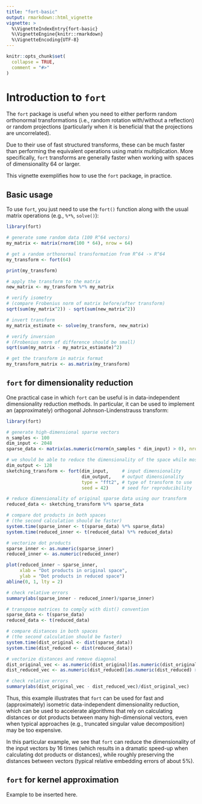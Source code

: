 ```yaml
---
title: "fort-basic"
output: rmarkdown::html_vignette
vignette: >
  %\VignetteIndexEntry{fort-basic}
  %\VignetteEngine{knitr::rmarkdown}
  %\VignetteEncoding{UTF-8}
---
```


```r
knitr::opts_chunk$set(
  collapse = TRUE,
  comment = "#>"
)
```

# Introduction to `fort`

The `fort` package is useful when you need to either perform random orthonormal transformations (i.e., random rotation with/without a reflection) or random projections (particularly when it is beneficial that the projections are uncorrelated).

Due to their use of fast structured transforms, these can be much faster than performing the equivalent operations using matrix multiplication. More specifically, `fort` transforms are generally faster when working with spaces of dimensionality 64 or larger.

This vignette exemplifies how to use the `fort` package, in practice.

## Basic usage

To use `fort`, you just need to use the `fort()` function along with the usual matrix operations (e.g., `%*%`, `solve()`):

```r
library(fort)

# generate some random data (100 R^64 vectors)
my_matrix <- matrix(rnorm(100 * 64), nrow = 64)

# get a random orthonormal transformation from R^64 -> R^64
my_transform <- fort(64)

print(my_transform)

# apply the transform to the matrix
new_matrix <- my_transform %*% my_matrix

# verify isometry
# (compare Frobenius norm of matrix before/after transform)
sqrt(sum(my_matrix^2)) - sqrt(sum(new_matrix^2))

# invert transform
my_matrix_estimate <- solve(my_transform, new_matrix)

# verify inversion
# (Frobenius norm of difference should be small)
sqrt(sum(my_matrix - my_matrix_estimate)^2)

# get the transform in matrix format
my_transform_matrix <- as.matrix(my_transform)

```

## `fort` for dimensionality reduction

One practical case in which `fort` can be useful is in data-independent dimensionality reduction methods. In particular, it can be used to implement an (approximately) orthogonal Johnson-Lindenstrauss transform:

```r
library(fort)

# generate high-dimensional sparse vectors
n_samples <- 100
dim_input <- 2048
sparse_data <- matrix(as.numeric(rnorm(n_samples * dim_input) > 0), nrow = dim_input)

# we should be able to reduce the dimensionality of the space while mostly preserving distances
dim_output <- 128
sketching_transform <- fort(dim_input,     # input dimensionality
                            dim_output,    # output dimensionality
                            type = "fft2", # type of transform to use
                            seed = 42)     # seed for reproducibility

# reduce dimensionality of original sparse data using our transform
reduced_data <- sketching_transform %*% sparse_data

# compare dot products in both spaces
# (the second calculation should be faster)
system.time(sparse_inner <- t(sparse_data) %*% sparse_data)
system.time(reduced_inner <- t(reduced_data) %*% reduced_data)

# vectorize dot products
sparse_inner <- as.numeric(sparse_inner)
reduced_inner <- as.numeric(reduced_inner)

plot(reduced_inner ~ sparse_inner,
     xlab = "Dot products in original space",
     ylab = "Dot products in reduced space")
abline(0, 1, lty = 2)

# check relative errors
summary(abs(sparse_inner - reduced_inner)/sparse_inner)

# transpose matrices to comply with dist() convention
sparse_data <- t(sparse_data)
reduced_data <- t(reduced_data)

# compare distances in both spaces
# (the second calculation should be faster)
system.time(dist_original <- dist(sparse_data))
system.time(dist_reduced <- dist(reduced_data))

# vectorize distances and remove diagonal
dist_original_vec <- as.numeric(dist_original)[as.numeric(dist_original) > 0]
dist_reduced_vec <- as.numeric(dist_reduced)[as.numeric(dist_reduced) > 0]

# check relative errors
summary(abs(dist_original_vec - dist_reduced_vec)/dist_original_vec)

```

Thus, this example illustrates that `fort` can be used for fast and (approximately) isometric data-independent dimensionality reduction, which can be used to accelerate algorithms that rely on calculating distances or dot products between many high-dimensional vectors, even when typical approaches (e.g., truncated singular value decomposition) may be too expensive.

In this particular example, we see that `fort` can reduce the dimensionality of the input vectors
by 16 times (which results in a dramatic speed-up when calculating dot products or distances), while roughly preserving the distances between vectors (typical relative embedding errors of about 5%).

## `fort` for kernel approximation

Example to be inserted here.
